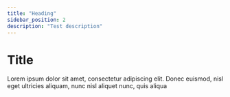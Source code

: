 ```yaml
---
title: "Heading"
sidebar_position: 2
description: "Test description"
---
```



# <Heading name="banner" description="Hello World">Title</Heading>

Lorem ipsum dolor sit amet, consectetur adipiscing elit. Donec euismod, nisl eget ultricies aliquam, nunc nisl aliquet nunc, quis aliqua
